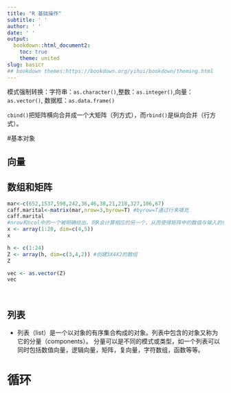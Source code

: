 ```yaml
---
title: "R 基础操作" 
subtitle: ' '
author: ' '
date: ' '
output:
  bookdown::html_document2:
    toc: true
    theme: united
slug: basicr
## bookdown themes:https://bookdown.org/yihui/bookdown/theming.html
---
```


模式强制转换：字符串：`as.character()`,整数：`as.integer()`,向量：`as.vector()`, 数据框：`as.data.frame()`

`cbind()`把矩阵横向合并成一个大矩阵（列方式），而`rbind()`是纵向合并（行方式）。

#基本对象

## 向量


## 数组和矩阵

```r
mar<-c(652,1537,598,242,36,46,38,21,218,327,106,67)
caff.marital<-matrix(mar,nrow=3,byrow=T) #byrow=T通过行来填充
caff.marital
#nrow和ncol中的一个被明确给出，则R会计算相应的另一个，从而使得矩阵中的数值与输入的值数目相匹配
x <- array(1:20, dim=c(4,5))  
x

h <- c(1:24)
Z <- array(h, dim=c(3,4,2)) #创建3X4X2的数组
Z

vec <- as.vector(Z)
vec




```

## 列表

+ 列表（list）是一个以对象的有序集合构成的对象。列表中包含的对象又称为它的分量（components）。
分量可以是不同的模式或类型，如一个列表可以同时包括数值向量，逻辑向量，矩阵，复向量，字符数组，函数等等。



# 循环



















